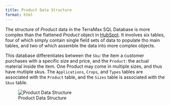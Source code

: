 ```yaml
---
title: Product Data Structure
format: html
---
```


The structure of *Product* data in the TerraMax SQL Database is more complex than the flattened *Product* object in [HubSpot](../../hubspot/hubspot-overview.qmd).  It involves six tables, four of which simply contain single field sets of data to populate tho main tables, and two of which assemble the data into more complex objects.

This database differentiates between the `Sku`: the item a customer purchases with a specific size and price, and the `Product`: the actual material inside the item.  One Product may come in multiple sizes, and thus have mutliple skus.  The `Applications`, `Crops`, and `Types` tables are associated with the `Product` table, and the `Sizes` table is associated with the `Skus` table.

![Product Data Structure](../../../images/product-data-structure.jpg)

